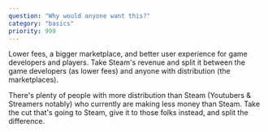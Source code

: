 ```yaml
---
question: "Why would anyone want this?"
category: "basics"
priority: 999
---
```


Lower fees, a bigger marketplace, and better user experience for game developers and players. Take Steam's revenue and split it between the game developers (as lower fees) and anyone with distribution (the marketplaces).

There's plenty of people with more distribution than Steam (Youtubers & Streamers notably) who currently are making less money than Steam. Take the cut that's going to Steam, give it to those folks instead, and split the difference.
